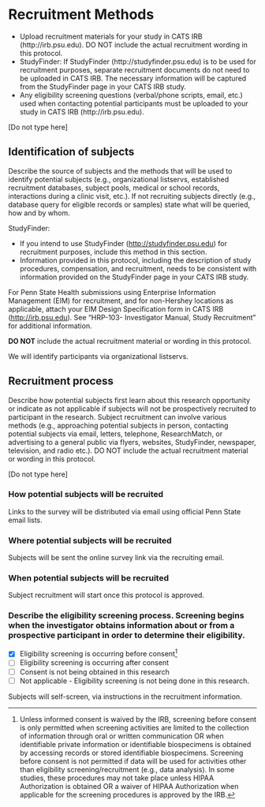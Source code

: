 # Recruitment Methods

::: {.instr_box}
- Upload recruitment materials for your study in CATS IRB (http://irb.psu.edu). DO NOT include the actual recruitment wording in this protocol.  
- StudyFinder:  If StudyFinder (http://studyfinder.psu.edu) is to be used for recruitment purposes, separate recruitment documents do not need to be uploaded in CATS IRB. The necessary information will be captured from the StudyFinder page in your CATS IRB study.  
- Any eligibility screening questions (verbal/phone scripts, email, etc.) used when contacting potential participants must be uploaded to your study in CATS IRB (http://irb.psu.edu).
:::

[Do not type here]

## Identification of subjects

::: {.instr_box .rmdnote}
Describe the source of subjects and the methods that will be used to identify potential subjects (e.g., organizational listservs, established recruitment databases, subject pools, medical or school records, interactions during a clinic visit, etc.). 
If not recruiting subjects directly (e.g., database query for eligible records or
samples) state what will be queried, how and by whom.

StudyFinder:

-   If you intend to use StudyFinder (<http://studyfinder.psu.edu>) for recruitment purposes, include this method in this section.
-   Information provided in this protocol, including the description of study procedures, compensation, and recruitment, needs to be consistent with information provided on the StudyFinder page in your CATS IRB study.
    
For Penn State Health submissions using Enterprise Information Management (EIM) for recruitment, and for non-Hershey locations as applicable, attach your EIM Design Specification form in CATS IRB (<http://irb.psu.edu>). See "HRP-103- Investigator Manual, Study Recruitment" for additional information.

**DO NOT** include the actual recruitment material or wording in this protocol.
:::

We will identify participants via organizational listservs.

## Recruitment process

::: {.instr_box .rmdnote}
Describe how potential subjects first learn about this research opportunity or indicate as not applicable if subjects will not be prospectively recruited to participant in the research.
Subject recruitment can involve various methods (e.g., approaching potential subjects in person, contacting potential subjects via email, letters, telephone, ResearchMatch, or advertising to a general public via flyers, websites, StudyFinder, newspaper, television, and radio etc.).
DO NOT include the actual recruitment material or wording in this protocol.
:::

[Do not type here]

### How potential subjects will be recruited

Links to the survey will be distributed via email using official Penn State email lists.

### Where potential subjects will be recruited

Subjects will be sent the online survey link via the recruiting email.

### When potential subjects will be recruited

Subject recruitment will start once this protocol is approved.

### Describe the eligibility screening process. Screening begins when the investigator obtains information about or from a prospective participant in order to determine their eligibility.

- [X] Eligibility screening is occurring before consent^[Unless informed consent is waived by the IRB, screening before consent is only permitted when screening activities are limited to the collection of information through oral or written communication OR when identifiable private information or identifiable biospecimens is obtained by accessing records or stored identifiable biospecimens.
Screening before consent is not permitted if data will be used for activities other than eligibility screening/recruitment (e.g., data analysis).
In some studies, these procedures may not take place unless HIPAA Authorization is obtained OR a waiver of HIPAA Authorization when applicable for the screening procedures is approved by the IRB.]
- [ ] Eligibility screening is occurring after consent
- [ ] Consent is not being obtained in this research
- [ ] Not applicable - Eligibility screening is not being done in this research.

Subjects will self-screen, via instructions in the recruitment information.
